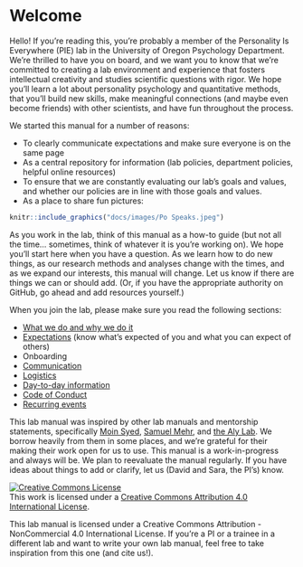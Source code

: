 # Welcome{#welcome}

Hello! If you’re reading this, you’re probably a member of the Personality Is Everywhere (PIE) lab in the University of Oregon Psychology Department. We’re thrilled to have you on board, and we want you to know that we’re committed to creating a lab environment and experience that fosters intellectual creativity and studies scientific questions with rigor. We hope you’ll learn a lot about personality psychology and quantitative methods, that you’ll build new skills, make meaningful connections (and maybe even become friends) with other scientists, and have fun throughout the process. 

We started this manual for a number of reasons:

- To clearly communicate expectations and make sure everyone is on the same page
- As a central repository for information (lab policies, department policies, helpful online resources)
- To ensure that we are constantly evaluating our lab’s goals and values, and whether our policies are in line with those goals and values.
- As a place to share fun pictures:

```r
knitr::include_graphics("docs/images/Po Speaks.jpeg")
```
 

As you work in the lab, think of this manual as a how-to guide (but not all the time… sometimes, think of whatever it is you’re working on). We hope you’ll start here when you have a question. As we learn how to do new things, as our research methods and analyses change with the times, and as we expand our interests, this manual will change. Let us know if there are things we can or should add. (Or, if you have the appropriate authority on GitHub, go ahead and add resources yourself.)

When you join the lab, please make sure you read the following sections:

- [What we do and why we do it](#whatwedo)
- [Expectations](#roles) (know what’s expected of you and what you can expect of others)
- Onboarding
- [Communication](#communication)
- [Logistics](#logistics)
- [Day-to-day information](#daytoday)
- [Code of Conduct](#codeofconduct)
- [Recurring events](#events)

This lab manual was inspired by other lab manuals and mentorship statements, specifically [Moin Syed](https://osf.io/qysm2/), [Samuel Mehr](https://thebiologist.rsb.org.uk/biologist/158-biologist/features/2299-how-to-write-a-lab-handbook), and [the Aly Lab](https://github.com/alylab/labmanual/blob/master/aly-lab-manual.docx). We borrow heavily from them in some places, and we’re grateful for their making their work open for us to use. This manual is a work-in-progress and always will be. We plan to reevaluate the manual regularly. If you have ideas about things to add or clarify, let us (David and Sara, the PI’s) know. 

<a rel="license" href="http://creativecommons.org/licenses/by/4.0/"><img alt="Creative Commons License" style="border-width:0" src="https://i.creativecommons.org/l/by/4.0/88x31.png" /></a><br />This work is licensed under a <a rel="license" href="http://creativecommons.org/licenses/by/4.0/">Creative Commons Attribution 4.0 International License</a>.

This lab manual is licensed under a Creative Commons Attribution - NonCommercial 4.0 International License. If you’re a PI or a trainee in a different lab and want to write your own lab manual, feel free to take inspiration from this one (and cite us!).
